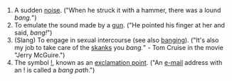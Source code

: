 #A sudden [[noise]]. ("When he struck it with a hammer, there was a lound ''bang.''")
#To emulate the sound made by a [[gun]].  ("He pointed his finger at her and said, ''bang!''")
#(Slang) To engage in sexual intercourse (see also [[banging]]).  ("It's also my job to take care of the [[skanks]] you ''bang.''" - Tom Cruise in the movie "Jerry McGuire.")
#The symbol [[!]], known as an [[exclamation point]]. ("An [[e-mail]] address with an ! is called a ''bang path''.")
